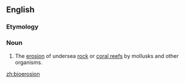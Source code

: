 ==English==

===Etymology===
{{prefix|bio|erosion}}

===Noun===
{{wikipedia}}
{{en-noun|-}}

# The [[erosion]] of undersea [[rock]] or [[coral reef]]s by mollusks and other organisms.

[[zh:bioerosion]]